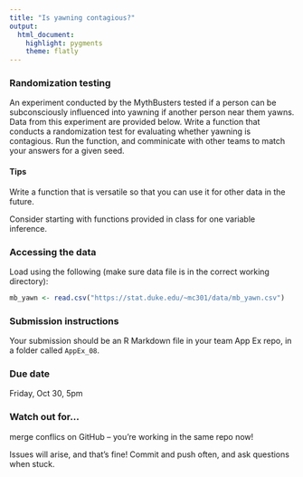 ```yaml
---
title: "Is yawning contagious?"
output: 
  html_document: 
    highlight: pygments
    theme: flatly
---
```


### Randomization testing 

An experiment conducted by the MythBusters tested if a person can be subconsciously influenced 
into yawning if another person near them yawns. Data from this experiment are provided below.
Write a function that conducts a randomization test for evaluating whether yawning is
contagious. Run the function, and comminicate with other teams to match your answers for 
a given seed.

#### Tips

Write a function that is versatile so that you can use it for other data in the future.

Consider starting with functions provided in class for one variable inference.

### Accessing the data

Load using the following (make sure data file is in the correct working
directory):

```r
mb_yawn <- read.csv("https://stat.duke.edu/~mc301/data/mb_yawn.csv")
```

### Submission instructions

Your submission should be an R Markdown file in your team App Ex repo, in a folder 
called `AppEx_08`.

### Due date

Friday, Oct 30, 5pm

### Watch out for...

merge conflics on GitHub -- you're working in the same repo now!

Issues will arise, and that's fine! Commit and push often, and ask questions
when stuck.